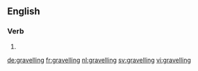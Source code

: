 ==English==

===Verb===
{{head|en|present participle}}

# {{present participle of|gravel|lang=en}}

[[de:gravelling]]
[[fr:gravelling]]
[[nl:gravelling]]
[[sv:gravelling]]
[[vi:gravelling]]